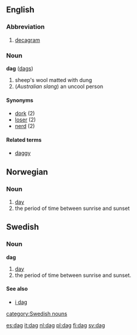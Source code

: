 {{See|Dag}}
==English==
===Abbreviation===
<!-- is it "dag", "Dag", "dag." etc? -->

# [[decagram]]

===Noun===
'''dag''' ([[dags]])

#sheep's wool matted with dung
#(''Australian slang'') an uncool person

====Synonyms====
*[[dork]] (2)
*[[loser]] (2)
*[[nerd]] (2)

====Related terms====
*[[daggy]]

==Norwegian==
===Noun===
{{no-noun-m1|dag}}
#[[day]]
#the period of time between sunrise and sunset

==Swedish==
{{sv-noun|gender=Common|dag|dagen|dagar|dagarna|dags|dagens|dagars|dagarnas}}
===Noun===
'''dag''' 
#[[day]]
#the period of time between sunrise and sunset.

====See also====
*[[i dag]]

[[category:Swedish nouns]]

[[es:dag]]
[[it:dag]]
[[nl:dag]]
[[pl:dag]]
[[fi:dag]]
[[sv:dag]]